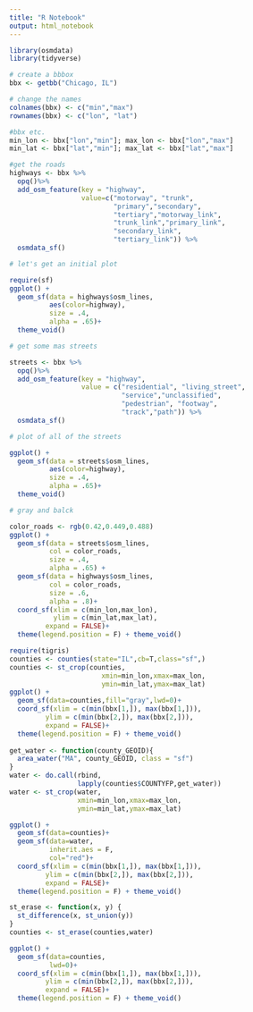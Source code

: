 ```yaml
---
title: "R Notebook"
output: html_notebook
---
```


```r
library(osmdata)
library(tidyverse)

# create a bbbox
bbx <- getbb("Chicago, IL")

# change the names
colnames(bbx) <- c("min","max")
rownames(bbx) <- c("lon", "lat")

#bbx etc.
min_lon <- bbx["lon","min"]; max_lon <- bbx["lon","max"]
min_lat <- bbx["lat","min"]; max_lat <- bbx["lat","max"]

#get the roads
highways <- bbx %>%
  opq()%>%
  add_osm_feature(key = "highway", 
                  value=c("motorway", "trunk",
                          "primary","secondary", 
                          "tertiary","motorway_link",
                          "trunk_link","primary_link",
                          "secondary_link",
                          "tertiary_link")) %>%
  osmdata_sf()

# let's get an initial plot

require(sf)
ggplot() +
  geom_sf(data = highways$osm_lines,
          aes(color=highway),
          size = .4,
          alpha = .65)+
  theme_void()

# get some mas streets

streets <- bbx %>%
  opq()%>%
  add_osm_feature(key = "highway", 
                  value = c("residential", "living_street",
                            "service","unclassified",
                            "pedestrian", "footway",
                            "track","path")) %>%
  osmdata_sf()

```



```r

# plot of all of the streets

ggplot() +
  geom_sf(data = streets$osm_lines,
          aes(color=highway),
          size = .4,
          alpha = .65)+
  theme_void()

# gray and balck

color_roads <- rgb(0.42,0.449,0.488)
ggplot() +
  geom_sf(data = streets$osm_lines,
          col = color_roads,
          size = .4,
          alpha = .65) +
  geom_sf(data = highways$osm_lines,
          col = color_roads,
          size = .6,
          alpha = .8)+
  coord_sf(xlim = c(min_lon,max_lon),
           ylim = c(min_lat,max_lat),
         expand = FALSE)+
  theme(legend.position = F) + theme_void()

```

```r

require(tigris)
counties <- counties(state="IL",cb=T,class="sf",)
counties <- st_crop(counties,
                       xmin=min_lon,xmax=max_lon,
                       ymin=min_lat,ymax=max_lat)
ggplot() + 
  geom_sf(data=counties,fill="gray",lwd=0)+
  coord_sf(xlim = c(min(bbx[1,]), max(bbx[1,])), 
         ylim = c(min(bbx[2,]), max(bbx[2,])),
         expand = FALSE)+
  theme(legend.position = F) + theme_void()
  
get_water <- function(county_GEOID){
  area_water("MA", county_GEOID, class = "sf")
}
water <- do.call(rbind, 
                 lapply(counties$COUNTYFP,get_water))
water <- st_crop(water,
                 xmin=min_lon,xmax=max_lon,
                 ymin=min_lat,ymax=max_lat)

ggplot() + 
  geom_sf(data=counties)+
  geom_sf(data=water,
          inherit.aes = F,
          col="red")+
  coord_sf(xlim = c(min(bbx[1,]), max(bbx[1,])), 
         ylim = c(min(bbx[2,]), max(bbx[2,])),
         expand = FALSE)+
  theme(legend.position = F) + theme_void()

st_erase <- function(x, y) {
  st_difference(x, st_union(y))
}
counties <- st_erase(counties,water)

ggplot() + 
  geom_sf(data=counties,
          lwd=0)+
  coord_sf(xlim = c(min(bbx[1,]), max(bbx[1,])), 
         ylim = c(min(bbx[2,]), max(bbx[2,])),
         expand = FALSE)+
  theme(legend.position = F) + theme_void()
```
